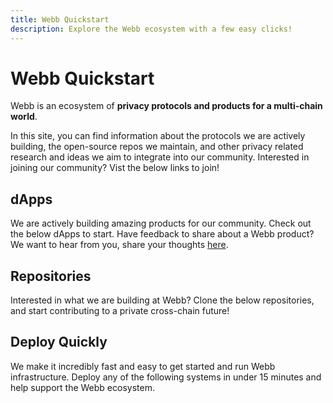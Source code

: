 ```yaml
---
title: Webb Quickstart
description: Explore the Webb ecosystem with a few easy clicks!
---
```



# Webb Quickstart

Webb is an ecosystem of **privacy protocols and products for a multi-chain world**. 

In this site, you can find information about the protocols we are actively building, the open-source repos we maintain, and 
other privacy related research and ideas we aim to integrate into our community. Interested in joining our community? Vist 
the below links to join!

<QuickStartArea />

## dApps

We are actively building amazing products for our community. Check out the below dApps to start. Have feedback to share about a Webb
product? We want to hear from you, share your thoughts [here](https://github.com/webb-tools/feedback/discussions/categories/webb-dapp-feedback). 

<DappsArea />

## Repositories

Interested in what we are building at Webb? Clone the below repositories, and start contributing to a private cross-chain future! 

<RepoArea />

## Deploy Quickly

We make it incredibly fast and easy to get started and run Webb infrastructure. Deploy any of the following systems in under 15 minutes and 
help support the Webb ecosystem.

<DeployArea />

<FullWebbCTA />
